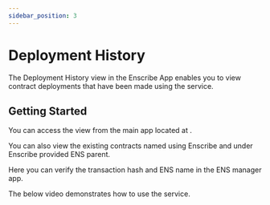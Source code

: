 ```yaml
---
sidebar_position: 3
---
```


# Deployment History


The Deployment History view in the Enscribe App enables you to view contract deployments that have been made using the service.

## Getting Started

You can access the view from the main app located at <AppUrl/>.

You can also view the existing contracts named using Enscribe and under Enscribe provided ENS parent.

Here you can verify the transaction hash and ENS name in the ENS manager app.

The below video demonstrates how to use the service.

<ReactPlayer controls url='https://youtu.be/a8sVAdu7AaQ' />

